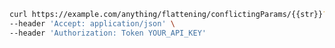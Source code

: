 ```bash showLineNumbers copy filename="Conflicting Params usage example"
curl https://example.com/anything/flattening/conflictingParams/{{str}}?str=Venezuela \
--header 'Accept: application/json' \
--header 'Authorization: Token YOUR_API_KEY'
```
